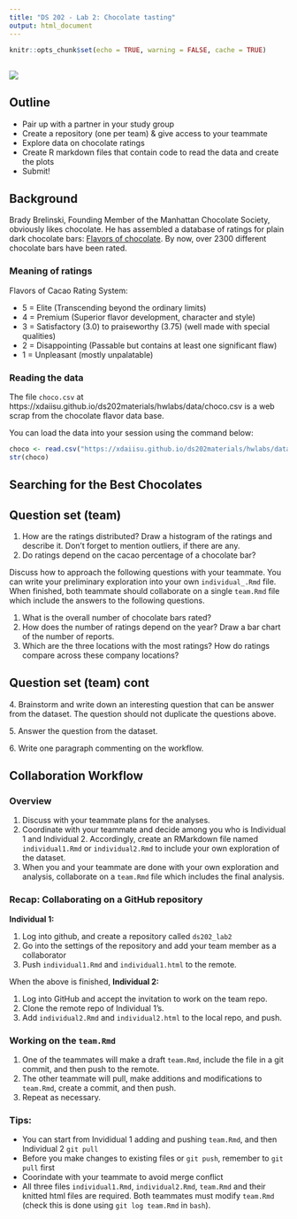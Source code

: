 ```yaml
---
title: "DS 202 - Lab 2: Chocolate tasting"
output: html_document
---
```


```r
knitr::opts_chunk$set(echo = TRUE, warning = FALSE, cache = TRUE)
```

## 

<img src="images/choco.jpeg">





## Outline

- Pair up with a partner in your study group
- Create a repository (one per team) & give access to your teammate
- Explore data on chocolate ratings
- Create R markdown files that contain code to read the data and create the plots
- Submit!


## Background

Brady Brelinski, Founding Member of the Manhattan Chocolate Society, obviously likes chocolate. He has assembled a database of ratings for plain dark chocolate bars: [Flavors of chocolate](http://flavorsofcacao.com/chocolate_database.html). 
By now, over 2300 different chocolate bars have been rated. 

### Meaning of ratings

Flavors of Cacao Rating System:

- 5 = Elite (Transcending beyond the ordinary limits)
- 4 = Premium (Superior flavor development, character and style)
- 3 = Satisfactory (3.0) to praiseworthy (3.75) (well made with special qualities)
- 2 = Disappointing (Passable but contains at least one significant flaw)
- 1 = Unpleasant (mostly unpalatable)




### Reading the data

The file `choco.csv` at https://xdaiisu.github.io/ds202materials/hwlabs/data/choco.csv is a web scrap from the chocolate flavor data base.

You can load the data into your session using the command below:

```r
choco <- read.csv("https://xdaiisu.github.io/ds202materials/hwlabs/data/choco.csv")
str(choco)
```

## Searching for the Best Chocolates

## Question set (team)

1. How are the ratings distributed? Draw a histogram of the ratings and describe it. Don't forget to mention outliers, if there are any.
1. Do ratings depend on the cacao percentage of a chocolate bar? 


Discuss how to approach the following questions with your teammate. You can write your preliminary exploration into your own `individual_.Rmd` file. When finished, both teammate should collaborate on a single `team.Rmd` file which include the answers to the following questions. 

1. What is the overall number of chocolate bars rated?
2. How does the number of ratings depend on the year? Draw a bar chart of the number of reports.
3. Which are the three locations with the most ratings? How do ratings compare across these company locations?

## Question set (team) cont

4\. Brainstorm and write down an interesting question that can be answer from the dataset. The question should not duplicate the questions above.

5\. Answer the question from the dataset.

6\. Write one paragraph commenting on the workflow.

## Collaboration Workflow

### Overview
1. Discuss with your teammate plans for the analyses.
1. Coordinate with your teammate and decide among you who is Individual 1 and Individual 2. Accordingly, create an RMarkdown file named `individual1.Rmd` or `individual2.Rmd` to include your own exploration of the dataset.
2. When you and your teammate are done with your own exploration and analysis, collaborate on a `team.Rmd` file which includes the final analysis. 

### Recap: Collaborating on a GitHub repository

**Individual 1:**

1. Log into github, and create a repository called `ds202_lab2`
2. Go into the settings of the repository and add your team member as a collaborator
3. Push `individual1.Rmd` and `individual1.html` to the remote.

When the above is finished, **Individual 2:**

1. Log into GitHub and accept the invitation to work on the team repo.
1. Clone the remote repo of Individual 1's.
2. Add `individual2.Rmd` and `individual2.html` to the local repo, and push.

### Working on the `team.Rmd`
1. One of the teammates will make a draft `team.Rmd`, include the file in a git commit, and then push to the remote. 
2. The other teammate will pull, make additions and modifications to `team.Rmd`, create a commit, and then push.
3. Repeat as necessary. 



### Tips:
- You can start from Invididual 1 adding and pushing `team.Rmd`, and then Individual 2 `git pull`
- Before you make changes to existing files or `git push`, remember to `git pull` first
- Coorindate with your teammate to avoid merge conflict
- All three files `individual1.Rmd`, `individual2.Rmd`, `team.Rmd` and their knitted html files are required. Both teammates must modify `team.Rmd` (check this is done using `git log team.Rmd` in `bash`).
